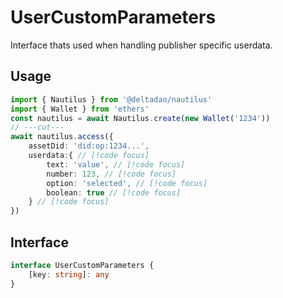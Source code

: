 # UserCustomParameters

Interface thats used when handling publisher specific userdata.

## Usage
```ts twoslash
import { Nautilus } from '@deltadao/nautilus'
import { Wallet } from 'ethers'
const nautilus = await Nautilus.create(new Wallet('1234'))
// ---cut---
await nautilus.access({
    assetDid: 'did:op:1234...',
    userdata:{ // [!code focus]
        text: 'value', // [!code focus]
        number: 123, // [!code focus]
        option: 'selected', // [!code focus]
        boolean: true // [!code focus]
    } // [!code focus]
})
```

## Interface

```ts twoslash
interface UserCustomParameters {
    [key: string]: any
}
```